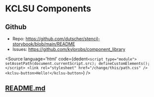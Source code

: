 
<Meta title="Getting Started" />

# KCLSU Components

## Github
<!-- TODO: update links -->
- Repo: https://github.com/dutscher/stencil-storybook/blob/main/README
- Issues: https://github.com/kylorobs/component_library

<Source
  language='html'
  code={dedent`
    <script type="module">
      setAssetPath(document.currentScript.src);
      defineCustomElements();
    </script>
    <link rel="stylesheet" href="/change/this/path.css" />
    <kclsu-button>Hello!</kclsu-button>
  `}
/>

## [README.md](https://github.com/kylorobs/readme.md)

<Description markdown={readme} />
